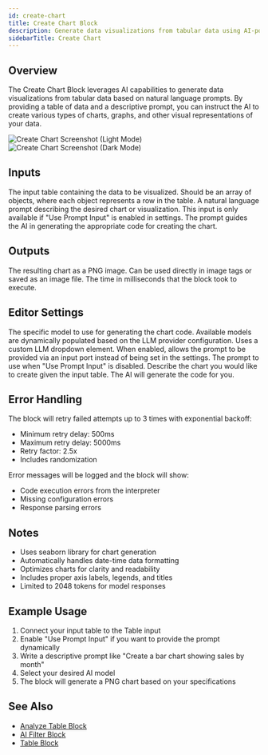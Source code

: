 ```yaml
---
id: create-chart
title: Create Chart Block
description: Generate data visualizations from tabular data using AI-powered natural language prompts
sidebarTitle: Create Chart
---
```


## Overview

The Create Chart Block leverages AI capabilities to generate data visualizations from tabular data based on natural language prompts. By providing a table of data and a descriptive prompt, you can instruct the AI to create various types of charts, graphs, and other visual representations of your data.

<Frame>
  <img src="/block-reference/assets/create_chart_light.png" alt="Create Chart Screenshot (Light Mode)" className="block dark:hidden" />
  <img src="/block-reference/assets/create_chart_dark.png" alt="Create Chart Screenshot (Dark Mode)" className="hidden dark:block" />
</Frame>

## Inputs

<ParamField path="Table" type="table" required>
  The input table containing the data to be visualized. Should be an array of objects, where each object represents a row in the table.
</ParamField>

<ParamField path="Prompt" type="string" required>
  A natural language prompt describing the desired chart or visualization. This input is only available if "Use Prompt Input" is enabled in settings. The prompt guides the AI in generating the appropriate code for creating the chart.
</ParamField>

## Outputs

<ResponseField name="Output" type="image">
  The resulting chart as a PNG image. Can be used directly in image tags or saved as an image file.
</ResponseField>

<ResponseField name="Duration" type="number">
  The time in milliseconds that the block took to execute.
</ResponseField>

## Editor Settings

<ParamField path="AI Model" type="string" default="default">
  The specific model to use for generating the chart code. Available models are dynamically populated based on the LLM provider configuration. Uses a custom LLM dropdown element.
</ParamField>

<ParamField path="Use Prompt Input" type="boolean" default={false}>
  When enabled, allows the prompt to be provided via an input port instead of being set in the settings.
</ParamField>

<ParamField path="Prompt" type="string">
  The prompt to use when "Use Prompt Input" is disabled. Describe the chart you would like to create given the input table. The AI will generate the code for you.
</ParamField>

## Error Handling

The block will retry failed attempts up to 3 times with exponential backoff:
- Minimum retry delay: 500ms
- Maximum retry delay: 5000ms 
- Retry factor: 2.5x
- Includes randomization

Error messages will be logged and the block will show:
- Code execution errors from the interpreter
- Missing configuration errors
- Response parsing errors

## Notes

- Uses seaborn library for chart generation
- Automatically handles date-time data formatting
- Optimizes charts for clarity and readability
- Includes proper axis labels, legends, and titles
- Limited to 2048 tokens for model responses

## Example Usage

1. Connect your input table to the Table input
2. Enable "Use Prompt Input" if you want to provide the prompt dynamically
3. Write a descriptive prompt like "Create a bar chart showing sales by month"
4. Select your desired AI model
5. The block will generate a PNG chart based on your specifications

## See Also

- [Analyze Table Block](/block-reference/ai/analyze-table)
- [AI Filter Block](/block-reference/ai/ai-filter)
- [Table Block](/block-reference/data/table)
